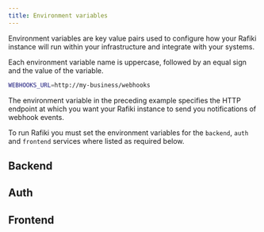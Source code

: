 ```yaml
---
title: Environment variables
---
```



Environment variables are key value pairs used to configure how your Rafiki instance will run within your infrastructure and integrate with your systems.

Each environment variable name is uppercase, followed by an equal sign and the value of the variable.

```bash title='Environment variable example'
WEBHOOKS_URL=http://my-business/webhooks
```

The environment variable in the preceding example specifies the HTTP endpoint at which you want your Rafiki instance to send you notifications of webhook events.

To run Rafiki you must set the environment variables for the `backend`, `auth` and `frontend` services where listed as required below.

<VarWarn />

## Backend

<BackEnv />

## Auth

<AuthEnv />

## Frontend

<FrontEnv />
